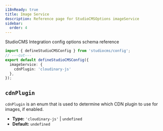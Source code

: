 ```yaml
---
i18nReady: true
title: Image Service
description: Reference page for StudioCMSOptions imageService
sidebar:
  order: 4
---
```



StudioCMS Integration config options schema reference

```ts twoslash title="studiocms.config.mjs"
import { defineStudioCMSConfig } from 'studiocms/config';
// ---cut---
export default defineStudioCMSConfig({
  imageService: {
    cdnPlugin: 'cloudinary-js'
  },
});
```

## `cdnPlugin`

`cdnPlugin` is an enum that is used to determine which CDN plugin to use for images, if enabled.

- **Type:** `'cloudinary-js'` | `undefined`
- **Default:** `undefined`